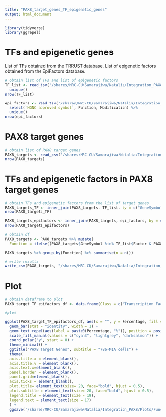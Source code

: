 ```yaml
---
title: "PAX8_target_genes_TF_epigenetic_genes"
output: html_document
---
```


```r
library(tidyverse)
library(ggrepel)
```

# TFs and epigenetic genes

List of TFs obtained from the TRRUST database.
List of epigenetic factors obtained from the EpiFactors database.

```r
# obtain list of TFs and list of epigenetic factors
TF_list <- read_tsv('/shares/MRC-CU/Samarajiwa/Natalia/Integration_PAX8/trrust_TF_human_hugo.csv', col_names = c("Factor", "Target", "Interaction", "References")) %>% select(Factor) %>%
  unique()
nrow(TF_list)

epi_factors <- read_tsv('/shares/MRC-CU/Samarajiwa/Natalia/Integration_PAX8/epigenetic_genes_EpiFactor_db.csv') %>%
  select(`HGNC approved symbol`, Function, Modification) %>%
  unique()
nrow(epi_factors)
```

# PAX8 target genes

```r
# obtain list of PAX8 target genes
PAX8_targets <- read_csv('/shares/MRC-CU/Samarajiwa/Natalia/Integration_PAX8/BETA/targets/PAX8_target_list_7861MA_prom10000.csv')
nrow(PAX8_targets)
```

# TFs and epigenetic factors in PAX8 target genes

```r
# obtain TFs and epigenetic factors from the list of target genes
PAX8_targets_TF <- inner_join(PAX8_targets, TF_list, by = c("GeneSymbol" = "Factor"))
nrow(PAX8_targets_TF)

PAX8_targets_epifactors <- inner_join(PAX8_targets, epi_factors, by = c("GeneSymbol" = "HGNC approved symbol"))
nrow(PAX8_targets_epifactors)
```

```r
# obtain df
PAX8_targets <- PAX8_targets %>% mutate(
  Function = ifelse((PAX8_targets$GeneSymbol %in% TF_list$Factor & PAX8_targets$GeneSymbol %in% epi_factors$`HGNC approved symbol`), "Transcription factor, Epigenetic factor", ifelse(PAX8_targets$GeneSymbol %in% TF_list$Factor, "Transcription factor", ifelse(PAX8_targets$GeneSymbol %in% epi_factors$`HGNC approved symbol`, "Epigenetic factor", "Other"))))

PAX8_targets %>% group_by(Function) %>% summarise(n = n())

# write results
write_csv(PAX8_targets, "/shares/MRC-CU/Samarajiwa/Natalia/Integration_PAX8/Cytoscape/PAX8_targets_function_TF_EF.csv")
```

# Plot

```r
# obtain dataframe to plot
PAX8_target_TF_epifactors_df <- data.frame(Class = c("Transcription Factors", "Epigenetic Factors", "Other"), Number = c(nrow(PAX8_targets_TF), nrow(PAX8_targets_epifactors), nrow(PAX8_targets)-(nrow(PAX8_targets_TF)+nrow(PAX8_targets_epifactors))), Percentage =  c(round(nrow(PAX8_targets_TF)/nrow(PAX8_targets)*100, digits = 1), round(nrow(PAX8_targets_epifactors)/nrow(PAX8_targets)*100, digits = 1), round((nrow(PAX8_targets)-(nrow(PAX8_targets_TF)+nrow(PAX8_targets_epifactors)))/nrow(PAX8_targets)*100, digits = 1)))

#plot

ggplot(PAX8_target_TF_epifactors_df, aes(x = "", y = Percentage, fill = Class)) +
  geom_bar(stat = "identity", width = 1) +
  geom_text_repel(aes(label = paste0(Percentage, "%")), position = position_stack(vjust = 0.5), size = 6.5) +
  scale_fill_manual(values = c("cyan3", "lightgrey", "darksalmon")) +
  coord_polar("y", start = 0) +
  theme_minimal() +
  ggtitle("PAX8 Target Genes", subtitle = "786-M1A cells") +
  theme(
  axis.title.x = element_blank(),
  axis.title.y = element_blank(),
  axis.text.x=element_blank(),
  panel.border = element_blank(),
  panel.grid=element_blank(),
  axis.ticks = element_blank(),
  plot.title= element_text(size= 20, face="bold", hjust = 0.5),
  plot.subtitle = element_text(size= 20, face="bold", hjust = 0.5),
  legend.title = element_text(size = 19),
  legend.text = element_text(size = 17)
  ) +
  ggsave('/shares/MRC-CU/Samarajiwa/Natalia/Integration_PAX8/Plots/Function_PAX8_target_genes.pdf', width = 15, height = 10, units = c("cm"))

```

